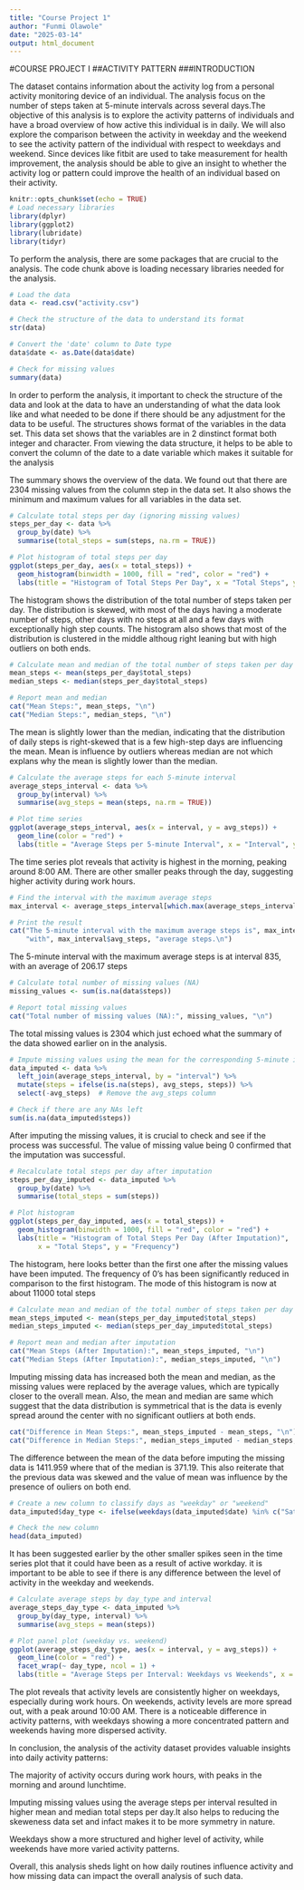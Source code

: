 ```yaml
---
title: "Course Project 1"
author: "Funmi Olawole"
date: "2025-03-14"
output: html_document
---
```

#COURSE PROJECT I
##ACTIVITY PATTERN
###INTRODUCTION

The dataset contains information about the activity log from a personal activity monitoring device of an individual. The analysis focus on the number of steps taken at 5-minute intervals across several days.The objective of this analysis is to explore the activity patterns of individuals and have a broad overview of how active this individual is in daily. We will also explore the comparison between the  activity in weekday and the weekend to see the activity pattern of the individual with respect to weekdays and weekend. Since devices like fitbit are used to take measurement for health improvement, the analysis should be able to give an insight to whether the activity log or pattern could improve the health of an individual based on their activity.


```r
knitr::opts_chunk$set(echo = TRUE)
# Load necessary libraries
library(dplyr)
library(ggplot2)
library(lubridate)
library(tidyr)
```

To perform the analysis, there are some packages that are crucial to the analysis. The code chunk above is loading necessary libraries needed for the analysis.


```r
# Load the data
data <- read.csv("activity.csv")

# Check the structure of the data to understand its format
str(data)

# Convert the 'date' column to Date type
data$date <- as.Date(data$date)

# Check for missing values
summary(data)
```

In order to perform the analysis, it important to check the structure of the data and look at the data to have an understanding of what the data look like and what needed to be done if there should be any adjustment for the data to be useful. The structures shows format of the variables in the data set. This data set shows that the variables are in 2 dinstinct format both integer and character. From viewing the data structure, it helps to be able to convert the column of the date to a date variable which makes it suitable for the analysis

The summary shows the overview of the data. We found out that there are 2304 missing values from the column step in the data set. It also shows the minimum and maximum values for all variables in the data set.


```r
# Calculate total steps per day (ignoring missing values)
steps_per_day <- data %>%
  group_by(date) %>%
  summarise(total_steps = sum(steps, na.rm = TRUE))

# Plot histogram of total steps per day
ggplot(steps_per_day, aes(x = total_steps)) +
  geom_histogram(binwidth = 1000, fill = "red", color = "red") +
  labs(title = "Histogram of Total Steps Per Day", x = "Total Steps", y = "Frequency")
```

The histogram shows the distribution of the total number of steps taken per day. The distribution is skewed, with most of the days having a moderate number of steps, other days with no steps at all and a few days with exceptionally high step counts. The histogram also shows that most of the distribution is clustered in the middle althoug right leaning but with high outliers on both ends.

```r
# Calculate mean and median of the total number of steps taken per day
mean_steps <- mean(steps_per_day$total_steps)
median_steps <- median(steps_per_day$total_steps)

# Report mean and median
cat("Mean Steps:", mean_steps, "\n")
cat("Median Steps:", median_steps, "\n")
```
The mean is slightly lower than the median, indicating that the distribution of daily steps is right-skewed that is a few high-step days are influencing the mean. Mean is influence by outliers whereas median are not which explans why the mean is slightly lower than the median. 



```r
# Calculate the average steps for each 5-minute interval
average_steps_interval <- data %>%
  group_by(interval) %>%
  summarise(avg_steps = mean(steps, na.rm = TRUE))

# Plot time series
ggplot(average_steps_interval, aes(x = interval, y = avg_steps)) +
  geom_line(color = "red") +
  labs(title = "Average Steps per 5-minute Interval", x = "Interval", y = "Average Steps")
```

The time series plot reveals that activity is highest in the morning, peaking around 8:00 AM. There are other smaller peaks through the day, suggesting higher activity during work hours.


```r
# Find the interval with the maximum average steps
max_interval <- average_steps_interval[which.max(average_steps_interval$avg_steps), ]

# Print the result
cat("The 5-minute interval with the maximum average steps is", max_interval$interval, 
    "with", max_interval$avg_steps, "average steps.\n")
```
 The 5-minute interval with the maximum average steps is at interval 835, with an average of 206.17 steps

```r
# Calculate total number of missing values (NA)
missing_values <- sum(is.na(data$steps))

# Report total missing values
cat("Total number of missing values (NA):", missing_values, "\n")
```
The total missing values is 2304 which just echoed what the summary of the data showed earlier on in the analysis.

```r
# Impute missing values using the mean for the corresponding 5-minute interval
data_imputed <- data %>%
  left_join(average_steps_interval, by = "interval") %>%
  mutate(steps = ifelse(is.na(steps), avg_steps, steps)) %>%
  select(-avg_steps)  # Remove the avg_steps column

# Check if there are any NAs left
sum(is.na(data_imputed$steps))  
```
After imputing the missing values, it is crucial to check and see if the process was successful. The value of missing value being 0 confirmed that the imputation was successful.

```r
# Recalculate total steps per day after imputation
steps_per_day_imputed <- data_imputed %>%
  group_by(date) %>%
  summarise(total_steps = sum(steps))

# Plot histogram
ggplot(steps_per_day_imputed, aes(x = total_steps)) +
  geom_histogram(binwidth = 1000, fill = "red", color = "red") +
  labs(title = "Histogram of Total Steps Per Day (After Imputation)", 
       x = "Total Steps", y = "Frequency")
```
The histogram, here looks better than the first one after the missing values have been imputed. The frequency of 0's has been significantly reduced in comparison to the first histogram. The mode of this histogram is now at about 11000 total steps

```r
# Calculate mean and median of the total number of steps taken per day after imputation
mean_steps_imputed <- mean(steps_per_day_imputed$total_steps)
median_steps_imputed <- median(steps_per_day_imputed$total_steps)

# Report mean and median after imputation
cat("Mean Steps (After Imputation):", mean_steps_imputed, "\n")
cat("Median Steps (After Imputation):", median_steps_imputed, "\n")
```

Imputing missing data has increased both the mean and median, as the missing values were replaced by the average values, which are typically closer to the overall mean. Also, the mean and median are same which suggest that the data distribution is symmetrical that is the data is evenly spread around the center with no significant outliers at both ends.



```r
cat("Difference in Mean Steps:", mean_steps_imputed - mean_steps, "\n")
cat("Difference in Median Steps:", median_steps_imputed - median_steps, "\n")
```

The difference between the mean of the data before imputing the missing data is 1411.959 where that of the median is 371.19. This also reiterate that the previous data was skewed and the value of mean was influence by the presence of ouliers on both end. 
```r
# Create a new column to classify days as "weekday" or "weekend"
data_imputed$day_type <- ifelse(weekdays(data_imputed$date) %in% c("Saturday", "Sunday"), "Weekend", "Weekday")

# Check the new column
head(data_imputed)
```

It has been suggested earlier by the other smaller spikes seen in the time series plot that it could have been as a result of active workday. it is important to be able to see if there is any difference between the level of activity in the weekday and weekends.  
```r
# Calculate average steps by day_type and interval
average_steps_day_type <- data_imputed %>%
  group_by(day_type, interval) %>%
  summarise(avg_steps = mean(steps))

# Plot panel plot (weekday vs. weekend)
ggplot(average_steps_day_type, aes(x = interval, y = avg_steps)) +
  geom_line(color = "red") +
  facet_wrap(~ day_type, ncol = 1) +
  labs(title = "Average Steps per Interval: Weekdays vs Weekends", x = "Interval", y = "Average Steps")
```

The plot reveals that activity levels are consistently higher on weekdays, especially during work hours. On weekends, activity levels are more spread out, with a peak around 10:00 AM.
There is a noticeable difference in activity patterns, with weekdays showing a more concentrated pattern and weekends having more dispersed activity.

In conclusion, the analysis of the activity dataset provides valuable insights into daily activity patterns:

The majority of activity occurs during work hours, with peaks in the morning and around lunchtime.

Imputing missing values using the average steps per interval resulted in higher mean and median total steps per day.It also helps to reducing the skeweness data set and infact makes it to be more symmetry in nature.

Weekdays show a more structured and higher level of activity, while weekends have more varied activity patterns.

Overall, this analysis sheds light on how daily routines influence activity and how missing data can impact the overall analysis of such data.
